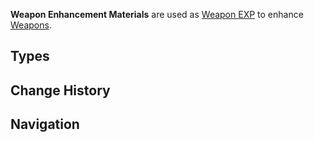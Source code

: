 {{Terminology Infobox
|image        = Item Mystic Enhancement Ore.png
|type         = Item Types
}}
'''Weapon Enhancement Materials''' are used as [[Weapon EXP]] to enhance [[Weapon]]s.

==Types==
{{Card|Enhancement Ore|400EXP|show_caption=1|stars=1|caption_width=85px}}
{{Card|Fine Enhancement Ore|2,000EXP|show_caption=1|stars=1|caption_width=85px}}
{{Card|Mystic Enhancement Ore|10,000EXP|show_caption=1|stars=1|caption_width=85px}}

==Change History==
{{Change History|1.0}}

==Navigation==
{{EXP Navbox|Item Sources}}